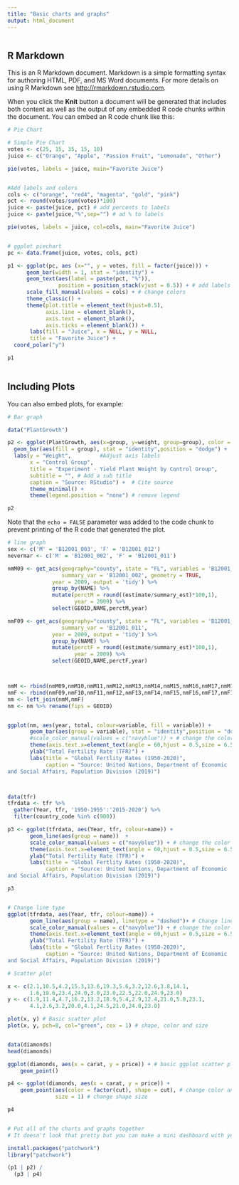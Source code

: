 ```yaml
---
title: "Basic charts and graphs"
output: html_document
---
```


```r
```

## R Markdown

This is an R Markdown document. Markdown is a simple formatting syntax for authoring HTML, PDF, and MS Word documents. For more details on using R Markdown see <http://rmarkdown.rstudio.com>.

When you click the **Knit** button a document will be generated that includes both content as well as the output of any embedded R code chunks within the document. You can embed an R code chunk like this:

```r
# Pie Chart

# Simple Pie Chart
votes <- c(25, 15, 35, 15, 10)
juice <- c("Orange", "Apple", "Passion Fruit", "Lemonade", "Other")

pie(votes, labels = juice, main="Favorite Juice")


#Add labels and colors
cols <- c("orange", "red4", "magenta", "gold", "pink")
pct <- round(votes/sum(votes)*100)
juice <- paste(juice, pct) # add percents to labels
juice <- paste(juice,"%",sep="") # ad % to labels

pie(votes, labels = juice, col=cols, main="Favorite Juice")


# ggplot piechart
pc <- data.frame(juice, votes, cols, pct)

p1 <- ggplot(pc, aes (x="", y = votes, fill = factor(juice))) + 
      geom_bar(width = 1, stat = "identity") +
      geom_text(aes(label = paste(pct, "%")),
                position = position_stack(vjust = 0.5)) + # add labels inside
      scale_fill_manual(values = cols) + # change colors
      theme_classic() +
      theme(plot.title = element_text(hjust=0.5),
            axis.line = element_blank(),
            axis.text = element_blank(),
            axis.ticks = element_blank()) +
       labs(fill = "Juice", x = NULL, y = NULL,
       title = "Favorite Juice") + 
  coord_polar("y")

p1  
  
```

## Including Plots

You can also embed plots, for example:

```r
# Bar graph

data("PlantGrowth")

p2 <- ggplot(PlantGrowth, aes(x=group, y=weight, group=group), color = group) +
  geom_bar(aes(fill = group), stat = "identity",position = "dodge") +
  labs(y = "Weight",         #Adjust axis labels
       x = "Control Group", 
       title = "Experiment - Yield Plant Weight by Control Group", 
       subtitle = "", # Add a sub title
       caption = "Source: RStudio") +  # Cite source
       theme_minimal() +
       theme(legend.position = "none") # remove legend

p2

```

Note that the `echo = FALSE` parameter was added to the code chunk to prevent printing of the R code that generated the plot.


```r
# line graph
sex <- c('M' = 'B12001_003', 'F' = 'B12001_012')
nevermar <- c('M' = 'B12001_002', 'F' = 'B12001_011')

nmM09 <- get_acs(geography="county", state = "FL", variables = 'B12001_003', 
                 summary_var = 'B12001_002', geometry = TRUE,
              year = 2009, output = 'tidy') %>%
              group_by(NAME) %>%
              mutate(perctM = round((estimate/summary_est)*100,1),
                     year = 2009) %>%
              select(GEOID,NAME,perctM,year) 

nmF09 <- get_acs(geography="county", state = "FL", variables = 'B12001_012', 
                 summary_var = 'B12001_011',
              year = 2009, output = 'tidy') %>%
              group_by(NAME) %>%
              mutate(perctF = round((estimate/summary_est)*100,1),
                     year = 2009) %>%
              select(GEOID,NAME,perctF,year) 



nmM <- rbind(nmM09,nmM10,nmM11,nmM12,nmM13,nmM14,nmM15,nmM16,nmM17,nmM18,nmM19)
nmF <- rbind(nmF09,nmF10,nmF11,nmF12,nmF13,nmF14,nmF15,nmF16,nmF17,nmF18,nmF19)
nm <- left_join(nmM,nmF)
nm <- nm %>% rename(fips = GEOID)


ggplot(nm, aes(year, total, colour=variable, fill = variable)) + 
       geom_bar(aes(group = variable), stat = "identity",position = "dodge")  +
       #scale_color_manual(values = c("navyblue")) + # change the color
       theme(axis.text.x=element_text(angle = 60,hjust = 0.5,size = 6.5)) + # Change angle of x-axis labels
       ylab("Total Fertility Rate (TFR)") +
       labs(title = "Global Fertlity Rates (1950-2020)",
            caption = "Source: United Nations, Department of Economic
and Social Affairs, Population Division (2019)") 



data(tfr)
tfrdata <- tfr %>%
  gather(Year, tfr, '1950-1955':'2015-2020') %>%
  filter(country_code %in% c(900))

p3 <- ggplot(tfrdata, aes(Year, tfr, colour=name)) + 
       geom_line(aes(group = name))  +
       scale_color_manual(values = c("navyblue")) + # change the color
       theme(axis.text.x=element_text(angle = 60,hjust = 0.5,size = 6.5)) + # Change angle of x-axis labels
       ylab("Total Fertility Rate (TFR)") +
       labs(title = "Global Fertlity Rates (1950-2020)",
            caption = "Source: United Nations, Department of Economic
and Social Affairs, Population Division (2019)") 

p3


# Change line type
ggplot(tfrdata, aes(Year, tfr, colour=name)) + 
       geom_line(aes(group = name), linetype = "dashed")+ # Change line type
       scale_color_manual(values = c("navyblue")) + # change the color
       theme(axis.text.x=element_text(angle = 60,hjust = 0.5,size = 6.5)) + # Change angle of x-axis labels
       ylab("Total Fertility Rate (TFR)") +
       labs(title = "Global Fertlity Rates (1950-2020)",
            caption = "Source: United Nations, Department of Economic
and Social Affairs, Population Division (2019)") 


```



```r
# Scatter plot

x <- c(2.1,10.5,4.2,15.3,13.6,19.3,5.6,3.2,12.6,3.8,14.1,
       1.6,19.6,23.4,24.0,3.0,23.0,22.5,22.0,24.9,23.0)
y <- c(1.9,11.4,4.7,16.2,13.2,18.9,5.4,2.9,12.4,21.0,5.0,23.1, 
       4.1,2.6,3.2,20.0,4.1,24.5,21.0,24.0,23.0)

plot(x, y) # Basic scatter plot
plot(x, y, pch=8, col="green", cex = 1) # shape, color and size


data(diamonds)
head(diamonds)

ggplot(diamonds, aes(x = carat, y = price)) + # basic ggplot scatter plot
    geom_point()

p4 <- ggplot(diamonds, aes(x = carat, y = price)) +
    geom_point(aes(color = factor(cut), shape = cut), # change color and shape by group
               size = 1) # change shape size

p4



```


```r

# Put all of the charts and graphs together
# It doesn't look that pretty but you can make a mini dashboard with your charts and graphs

install.packages("patchwork")
library("patchwork")

(p1 | p2) /
  (p3 | p4)


```